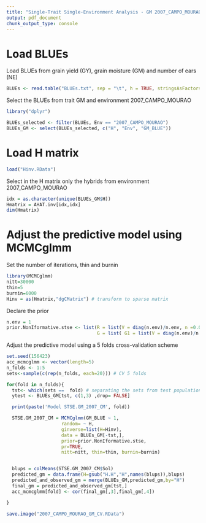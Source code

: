 ---
title: "Single-Trait Single-Environment Analysis - GM 2007_CAMPO_MOURAO"
output: pdf_document
chunk_output_type: console
---
# Load BLUEs


Load BLUEs from grain yield (GY), grain moisture (GM) and number of ears (NE)

```{r eval=FALSE, message=FALSE}
BLUEs <- read.table("BLUEs.txt", sep = "\t", h = TRUE, stringsAsFactors = F)
```

Select the BLUEs from trait GM and environment 2007_CAMPO_MOURAO

```{r eval=FALSE, message=FALSE}
library("dplyr")

BLUEs_selected <- filter(BLUEs, Env == "2007_CAMPO_MOURAO")
BLUEs_GM <- select(BLUEs_selected, c("H", "Env", "GM_BLUE"))
```


# Load H matrix

```{r eval=FALSE, message=FALSE}
load("Hinv.RData")
```

Select in the H matrix only the hybrids from environment 2007_CAMPO_MOURAO

```{r eval=FALSE, message=FALSE}
idx = as.character(unique(BLUEs_GM$H))
Hmatrix = AHAT.inv[idx,idx]
dim(Hmatrix) 
```


# Adjust the predictive model using MCMCglmm


Set the number of iterations, thin and burnin

```{r eval=FALSE, message=FALSE}
library(MCMCglmm)
nitt=30000
thin=5
burnin=6000
Hinv = as(Hmatrix,"dgCMatrix") # transform to sparse matrix
```

Declare the prior

```{r eval=FALSE, message=FALSE}
n.env = 1
prior.NonIformative.stse <- list(R = list(V = diag(n.env)/n.env, n =0.002), 
                                 G = list( G1 = list(V = diag(n.env)/n.env, n = 0.002)))

```


Adjust the predictive model using a 5 folds cross-validation scheme 

```{r, eval=FALSE, message=FALSE}
set.seed(156423) 
acc_mcmcglmm <- vector(length=5)
n_folds <- 1:5
sets<-sample(c(rep(n_folds, each=20))) # CV 5 folds

for(fold in n_folds){
  tst<- which(sets ==  fold) # separating the sets from test population
  ytest <- BLUEs_GM[tst, c(1,3) ,drop= FALSE]

  print(paste('Model STSE.GM_2007_CM', fold))

  STSE.GM_2007_CM = MCMCglmm(GM_BLUE ~ 1,
                    random= ~ H,
                    ginverse=list(H=Hinv),
                    data = BLUEs_GM[-tst,], 
                    prior=prior.NonIformative.stse,
                    pr=TRUE,
                    nitt=nitt, thin=thin, burnin=burnin)


  blups = colMeans(STSE.GM_2007_CM$Sol)
  predicted_gm = data.frame(H=gsub("H.H","H",names(blups)),blups)
  predicted_and_observed_gm = merge(BLUEs_GM,predicted_gm,by="H")
  final_gm = predicted_and_observed_gm[tst,]
  acc_mcmcglmm[fold] <- cor(final_gm[,3],final_gm[,4])

}

save.image("2007_CAMPO_MOURAO_GM_CV.RData")
```



